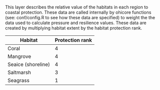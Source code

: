 This layer describes the relative value of the habitats in each region to coastal protection. These data are called internally by ohicore functions (see: conf/config.R to see how these data are specified) to weight the the data used to calculate pressure and resilience values. These data are created by multiplying habitat extent by the habitat protection rank.

Habitat | Protection rank
------------- | -------------
Coral | 4
Mangrove | 4 
Seaice (shoreline) | 4 
Saltmarsh | 3
Seagrass | 1 

